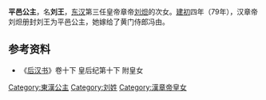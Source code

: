 {{About|汉平邑公主|元朝农民起义领袖的自称|刘六十}}
{{東亞女性歷史人物
| 名稱=平邑公主
| 身份=[[汉朝|汉朝]]公主
| 畫像=
| 說明=
| 姓=刘
| 名=王
| 封爵=[[公主|公主]]
| 位號=
| 封號=平邑公主
| 出生年=
| 逝世年=
| 諡號=
| 墳墓=
| 父親=[[汉章帝|汉章帝]][[刘炟|刘炟]]
| 同胞兄弟=
| 母親=
|}}


'''平邑公主'''，名'''刘王'''，[[东汉|东汉]]第三任皇帝章帝[[汉章帝|刘炟]]的次女。[[建初_(东汉)|建初]]四年（79年），汉章帝刘炟册封刘王为平邑公主，她嫁给了黄门侍郎冯由。

==参考资料==
*《[[后汉书|后汉书]]》卷十下 皇后纪第十下 附皇女

[[Category:東漢公主|Category:東漢公主]]
[[Category:刘姓|Category:刘姓]]
[[Category:漢章帝皇女|Category:漢章帝皇女]]